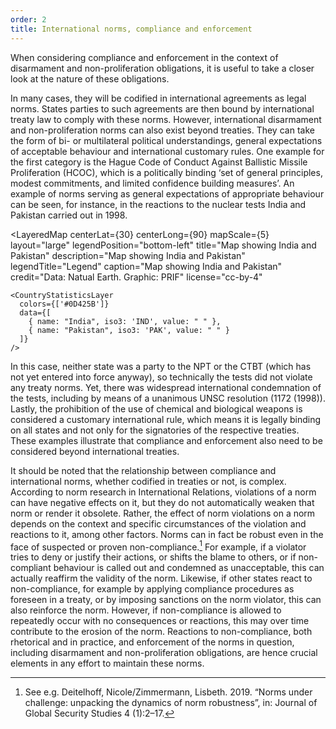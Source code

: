 ```yaml
---
order: 2
title: International norms, compliance and enforcement
---
```


<LectureVideo smil="/lu01/HSFK-PC_LU01-CH05_16b_250409.smil" provider="video-stream">

  When considering compliance and enforcement in the context of disarmament and non-proliferation obligations, it is useful to take a closer look at the nature of these obligations.

  <Figure
    size="medium"
    src="LU13_inhalte_grafiken_f_28032025_pfade_Grafiken_5.svg"
    caption=""
    alt=""
    credit="Grübelfabrik (CC BY-NC-SA)"
    license=""
  ></Figure>

  In many cases, they will be codified in international agreements as legal norms. States parties to such agreements are then bound by international treaty law to comply with these norms. However, international disarmament and non-proliferation norms can also exist beyond treaties. They can take the form of bi- or multilateral political understandings, general expectations of acceptable behaviour and international customary rules. One example for the first category is the Hague Code of Conduct Against Ballistic Missile Proliferation (HCOC), which is a politically binding ‘set of general principles, modest commitments, and limited confidence building measures’. An example of norms serving as general expectations of appropriate behaviour can be seen, for instance, in the reactions to the nuclear tests India and Pakistan carried out in 1998.

  <LayeredMap
    centerLat={30}
    centerLong={90}
    mapScale={5}
    layout="large"
    legendPosition="bottom-left"
    title="Map showing India and Pakistan"
    description="Map showing India and Pakistan"
    legendTitle="Legend"
    caption="Map showing India and Pakistan"
    credit="Data: Natual Earth. Graphic: PRIF"
    license="cc-by-4"
  >
    <CountryStatisticsLayer
      colors={['#0D425B']}
      data={[
        { name: "India", iso3: 'IND', value: " " },
        { name: "Pakistan", iso3: 'PAK', value: " " }
      ]}
    />
  </LayeredMap>


  In this case, neither state was a party to the NPT or the CTBT (which has not yet entered into force anyway), so technically the tests did not violate any treaty norms. Yet, there was widespread international condemnation of the tests, including by means of a unanimous UNSC resolution (1172 (1998)). Lastly, the prohibition of the use of chemical and biological weapons is considered a customary international rule, which means it is legally binding on all states and not only for the signatories of the respective treaties. These examples illustrate that compliance and enforcement also need to be considered beyond international treaties.

  It should be noted that the relationship between compliance and international norms, whether codified in treaties or not, is complex. According to norm research in International Relations, violations of a norm can have negative effects on it, but they do not automatically weaken that norm or render it obsolete. Rather, the effect of norm violations on a norm depends on the context and specific circumstances of the violation and reactions to it, among other factors. Norms can in fact be robust even in the face of suspected or proven non-compliance.[^1]  For example, if a violator tries to deny or justify their actions, or shifts the blame to others, or if non-compliant behaviour is called out and condemned as unacceptable, this can actually reaffirm the validity of the norm. Likewise, if other states react to non-compliance, for example by applying compliance procedures as foreseen in a treaty, or by imposing sanctions on the norm violator, this can also reinforce the norm. However, if non-compliance is allowed to repeatedly occur with no consequences or reactions, this may over time contribute to the erosion of the norm. Reactions to non-compliance, both rhetorical and in practice, and enforcement of the norms in question, including disarmament and non-proliferation obligations, are hence crucial elements in any effort to maintain these norms.

</LectureVideo>



[^1]: See e.g. Deitelhoff, Nicole/Zimmermann, Lisbeth. 2019. “Norms under challenge: unpacking the dynamics of norm robustness”, in: Journal of Global Security Studies 4 (1):2–17.
